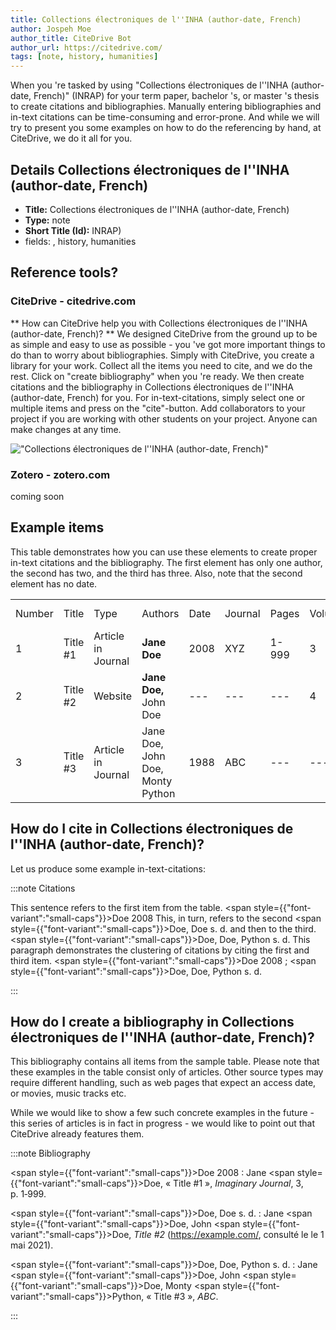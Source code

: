 ```yaml
---
title: Collections électroniques de l''INHA (author-date, French)
author: Jospeh Moe
author_title: CiteDrive Bot
author_url: https://citedrive.com/
tags: [note, history, humanities]
---
```


When you 're tasked by using "Collections électroniques de l''INHA (author-date, French)" (INRAP) for your term paper, bachelor 's, or master 's thesis to create citations and bibliographies.
Manually entering bibliographies and in-text citations can be time-consuming and error-prone. And while we will try to present you some examples on how to do the referencing by hand, at CiteDrive, we do it all for you.

## Details  Collections électroniques de l''INHA (author-date, French)
* **Title:** Collections électroniques de l''INHA (author-date, French)
* **Type:** note
* **Short Title (Id):** INRAP)
* fields: , history, humanities

## Reference tools?
### CiteDrive - citedrive.com
** How can CiteDrive help you with Collections électroniques de l''INHA (author-date, French)? **
We designed CiteDrive from the ground up to be as simple and easy to use as possible - you 've got more important things to do than to worry about bibliographies. Simply with CiteDrive, you create a library for your work. Collect all the items you need to cite, and we do the rest. Click on "create bibliography" when you 're ready. We then create citations and the bibliography in Collections électroniques de l''INHA (author-date, French) for you. For in-text-citations, simply select one or multiple items and press on the "cite"-button. Add collaborators to your project if you are working with other students on your project. Anyone can make changes at any time.


!["Collections électroniques de l''INHA (author-date, French)"](images/collections-electroniques-de-linha-authordate-french.svg "Choose Collections électroniques de l''INHA (author-date, French) in the CiteDrive App")

### Zotero - zotero.com

coming soon

## Example items

This table demonstrates how you can use these elements to create proper in-text citations and the bibliography. The first element has only one author, the second has two, and the third has three. Also, note that the second element has no date.


<table>
  <tr>
   <td>Number
   </td>
   <td>Title
   </td>
   <td>Type
   </td>
   <td>Authors
   </td>
   <td>Date
   </td>
   <td>Journal
   </td>
   <td>Pages
   </td>
   <td>Volume
   </td>
   <td>Issue
   </td>
   <td>Access Date
   </td>
  </tr>
  <tr>
   <td>1
   </td>
   <td>Title #1
   </td>
   <td>Article in Journal
   </td>
   <td><strong>Jane Doe</strong>
   </td>
   <td>2008
   </td>
   <td>XYZ
   </td>
   <td>1-999
   </td>
   <td>3
   </td>
   <td>2
   </td>
   <td>--
   </td>
  </tr>
  <tr>
   <td>
2
   </td>
   <td>Title #2
   </td>
   <td>Website
   </td>
   <td><strong>Jane Doe, </strong>John Doe
   </td>
   <td>---
   </td>
   <td>---
   </td>
   <td>---
   </td>
   <td>4
   </td>
   <td>---
   </td>
   <td>2020-05-01
   </td>
  </tr>
  <tr>
   <td>3
   </td>
   <td>Title #3
   </td>
   <td>Article in Journal
   </td>
   <td>Jane Doe, John Doe, Monty Python
   </td>
   <td>1988
   </td>
   <td>ABC
   </td>
   <td>---
   </td>
   <td>---
   </td>
   <td>16
   </td>
   <td>---
   </td>
  </tr>
</table>



## How do I cite in  Collections électroniques de l''INHA (author-date, French)?

Let us produce some example in-text-citations:

:::note Citations


This sentence refers to the first item from the table. <span style={{"font-variant":"small-caps"}}>Doe</span> 2008 This, in turn, refers to the second <span style={{"font-variant":"small-caps"}}>Doe, Doe</span> s. d.
and then to the third.  <span style={{"font-variant":"small-caps"}}>Doe, Doe, Python</span> s. d.
This paragraph demonstrates the clustering of citations by citing the first and third item. <span style={{"font-variant":"small-caps"}}>Doe</span> 2008 ; <span style={{"font-variant":"small-caps"}}>Doe, Doe, Python</span> s. d.

:::

## How do I create a bibliography in Collections électroniques de l''INHA (author-date, French)?

This bibliography contains all items from the sample table. Please note that these examples in the table consist only of articles. Other source types may require different handling, such as web pages that expect an access date, or movies, music tracks etc.

While we would like to show a few such concrete examples in the future - this series of articles is in fact in progress - we would like to point out that CiteDrive already features them.

:::note Bibliography

<span style={{"font-variant":"small-caps"}}>Doe</span> 2008 : Jane <span style={{"font-variant":"small-caps"}}>Doe</span>, « Title #1 », <i>Imaginary Journal</i>, 3, p. 1‑999.

<span style={{"font-variant":"small-caps"}}>Doe, Doe</span> s. d. : Jane <span style={{"font-variant":"small-caps"}}>Doe</span>, John  <span style={{"font-variant":"small-caps"}}>Doe</span>, <i>Title #2</i> (https://example.com/,  consulté le le 1 mai 2021).

<span style={{"font-variant":"small-caps"}}>Doe, Doe, Python</span> s. d. : Jane <span style={{"font-variant":"small-caps"}}>Doe</span>, John <span style={{"font-variant":"small-caps"}}>Doe</span>, Monty <span style={{"font-variant":"small-caps"}}>Python</span>, « Title #3 », <i>ABC</i>.



:::


        